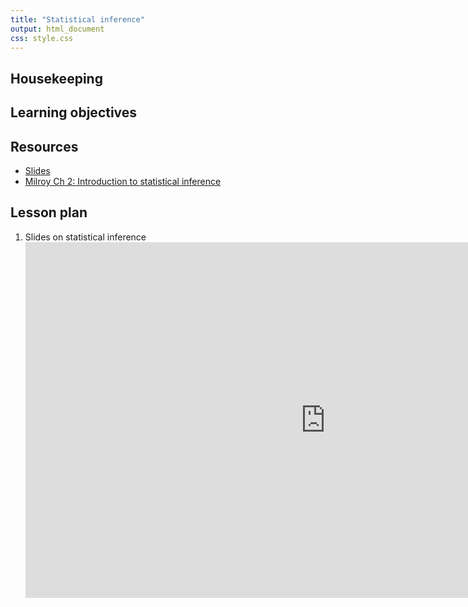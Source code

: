 ```yaml
---
title: "Statistical inference"
output: html_document
css: style.css
---
```

## Housekeeping


## Learning objectives


## Resources

* [Slides](https://docs.google.com/presentation/d/18XPK329SL4EcbvN1hFl57cAvKtRM1QyzDkTqTKxEVLk/)
* [Milroy Ch 2: Introduction to statistical inference](https://mrne392.github.io/lesson-plans/readings/Milroy_Ch2.pdf)


## Lesson plan

1. Slides on statistical inference
<iframe src="https://docs.google.com/presentation/d/18XPK329SL4EcbvN1hFl57cAvKtRM1QyzDkTqTKxEVLk/embed?start=false&loop=false&delayms=3000" frameborder="0" width="960" height="569" allowfullscreen="true" mozallowfullscreen="true" webkitallowfullscreen="true" data-external="1"></iframe>
    
    
    
